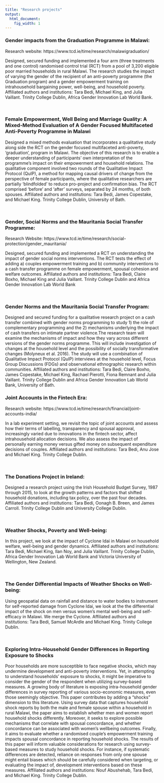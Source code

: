 ```yaml
---
title: "Research projects"
output:
  html_document:
    fig_width: 1
---
```



### Gender impacts from the Graduation Programme in Malawi:
Research website:  https://www.tcd.ie/time/research/malawigraduation/

Designed, secured funding and implemented a four arm (three treatments and one control) randomised control trial (RCT) from a pool of 3,200 eligible poor married households in rural Malawi. The research studies the impact of varying the gender of the recipient of an anti-poverty programme (the Graduation program) and a gender empowerment training on intrahousehold bargaining power, well-being, and household poverty. Affiliated authors and institutions: Tara Bedi, Michael King, and Julia Vaillant. Trinity College Dublin, Africa Gender Innovation Lab World Bank.




<br>

### Female Empowerment, Well Being and Marriage Quality: A Mixed-Method Evaluation of A Gender Focused Multifaceted Anti-Poverty Programme in Malawi

Designed a mixed methods evaluation that incorporates a qualitative study along side the RCT on the gender focused multifaceted anti-poverty, ‘graduation’, program in Malawi. The objective of this research is to enable a deeper understanding of participants’ own interpretation of the programme’s impact on their empowerment and household relations. The qualitative component involved two rounds of the Qualitative Impact Protocol (QuIP), a method for mapping causal drivers of change from the perspective of female participants, where the qualitative researchers are partially ‘blindfolded’ to reduce pro-project and confirmation bias. The RCT comprised ‘before’ and ‘after’ surveys, separated by 24 months, of both spouses. Affiliated authors and institutions: Tara Bedi, James Copestake, and Michael King. Trinity College Dublin, University of Bath.




<br>

### Gender, Social Norms and the Mauritania Social Transfer Programme:
Research Website: https://www.tcd.ie/time/research/social-protection/gender_mauritania/

Designed, secured funding and implemented a RCT on understanding the impact of gender social norms interventions. The RCT tests the effect of adding a) couples empowerment training and b) community interventions to a cash transfer programme on female empowerment, spousal cohesion and welfare outcomes. Affiliated authors and institutions: Tara Bedi, Claire Boxho, Michael King and Julia Vaillant. Trinity College Dublin and Africa Gender Innovation Lab World Bank 

<br>

###  Gender Norms and the Mauritania Social Transfer Program:
Designed and secured funding for a qualitative research project on a cash transfer combined with gender norms programming to study 1) the role of complementary programming and the 2) mechanisms underlying the impact of cash transfers on intimate partner violence.The research team will examine the mechanisms of impact and how they vary across different versions of the gender norms programme. This will include investigation of changes at the household level and the possibility of socially transformative changes (Molyneux et al. 2016). The study will use a combination of Qualitative Impact Protocol (QuIP) interviews at the household level, Focus Group Discussions (FDGs) and observational ethnographic research within communities. Affiliated authors and institutions: Tara Bedi, Claire Boxho, James Copestake, Michael King, Rachael Pierotti, Fiona Remnant and Julia Vaillant. Trinity College Dublin and Africa Gender Innovation Lab World Bank, University of Bath.



### Joint Accounts in the Fintech Era:
Research website: https://www.tcd.ie/time/research/financial/joint-accounts-india/ 

In a lab experiment setting, we revisit the topic of joint accounts and assess how their terms of labelling, transparency and spousal approval, increasingly varied due to innovations in the fintech sector, affect intrahousehold allocation decisions. We also assess the impact of personally earning money versus gifted money on subsequent expenditure decisions of couples.  Affiliated authors and institutions: Tara Bedi, Anu Jose and Michael King. Trinity College Dublin.  


<br>

### The Donations Project in Ireland:

Designed a research project using the Irish Household Budget Survey, 1987 through 2015, to look at the growth patterns and factors that shifted household donations, including tax policy, over the past four decades. Affiliated authors and institutions: Tara Bedi, Oonagh B. Breen, and James Carroll. Trinity College Dublin and  University College Dublin.

<br>

### Weather Shocks, Poverty and Well-being:

In this project, we look at the impact of Cyclone Idai in Malawi on household welfare, well-being and gender dynamics. Affiliated authors and institutions: Tara Bedi, Michael King, Ilan Noy, and Julia Vaillant. Trinity College Dublin, Africa Gender Innovation Lab World Bank and Victoria University of Wellington, New Zealand. 

<br>

### The Gender Differential Impacts of Weather Shocks on Well-being:

Using geospatial data on rainfall and distance to water bodies to instrument for self-reported damage from Cyclone Idai, we look at the the differential impact of the shock on men versus women's mental well-being and self-efficacy in Malawi. We merge the Cyclone. Affiliated authors and institutions: Tara Bedi, Samuel McArdle and Michael King. Trinity College Dublin. 

<br>

### Exploring Intra-Household Gender Differences in Reporting Exposure to Shocks 
Poor households are more susceptible to face negative shocks, which may undermine development and anti-poverty interventions. Yet, in attempting to understand households’ exposure to shocks, it might be imperative to consider the gender of the respondent when utilizing survey-based measures. A growing body of literature is exposing intra-household gender differences in survey reporting of various socio-economic measures, even those seemingly objective. This paper contributes by adding a “shocks” dimension to this literature. Using survey data that captures household shock reports by both the male and female spouse within a household in rural Malawi, the paper aims to establish whether men and women report household shocks differently. Moreover, it seeks to explore possible mechanisms that correlate with spousal concordance, and whether concordance can be associated with women’s wellbeing outcomes. Finally, it aims to evaluate whether a randomised couple’s empowerment training impacts spousal concordance in reporting household shocks. The results of this paper will inform valuable considerations for research using survey-based measures to study household shocks. For instance, if systematic differences are detected, reliance on responses from only one spouse might entail biases which should be carefully considered when targeting, or evaluating the impact of, development interventions based on these measures.  Affiliated authors and institutions: Nouf Abushehab, Tara Bedi, and Michael King. Trinity College Dublin. 

<br>
